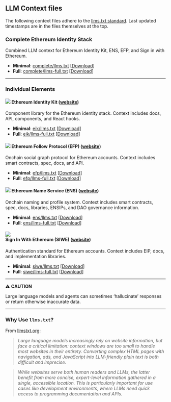 ## LLM Context files

The following context files adhere to the [llms.txt standard](https://llmstxt.org/). Last updated timestamps are in the files themselves at the top.

### Complete Ethereum Identity Stack

Combined LLM context for Ethereum Identity Kit, ENS, EFP, and Sign in with Ethereum.

- **Minimal**: [complete/llms.txt](https://ethidentitykit.com/llms/complete/llms.txt) [<a href="https://ethidentitykit.com/llms/complete/llms.txt" download="llms.txt">Download</a>]
- **Full**: [complete/llms-full.txt](https://ethidentitykit.com/llms/complete/llms-full.txt) [<a href="https://ethidentitykit.com/llms/complete/llms-full.txt" download="llms-full.txt">Download</a>]

---

### Individual Elements

#### <img class="icon" src="/logo/dark/logo.png" /> Ethereum Identity Kit ([website](https://ethidentitykit.com/))

Component library for the Ethereum identity stack. Context includes docs, API, components, and React hooks.

- **Minimal**: [eik/llms.txt](https://ethidentitykit.com/llms/eik/llms.txt) [<a href="https://ethidentitykit.com/llms/eik/llms.txt" download="llms.txt">Download</a>]
- **Full**: [eik/llms-full.txt](https://ethidentitykit.com/llms/eik/llms-full.txt) [<a href="https://ethidentitykit.com/llms/eik/llms-full.txt" download="llms-full.txt">Download</a>]

#### <img class="icon" src="/assets/logomarks/efp.png" /> Ethereum Follow Protocol (EFP) ([website](https://efp.app))

Onchain social graph protocol for Ethereum accounts. Context includes smart contracts, spec, docs, and API.

- **Minimal**: [efp/llms.txt](https://ethidentitykit.com/llms/efp/llms.txt) [<a href="https://ethidentitykit.com/llms/efp/llms.txt" download="llms.txt">Download</a>]
- **Full**: [efp/llms-full.txt](https://ethidentitykit.com/llms/efp/llms-full.txt) [<a href="https://ethidentitykit.com/llms/efp/llms-full.txt" download="llms-full.txt">Download</a>]

#### <img class="icon" src="/assets/logomarks/ens.png" /> Ethereum Name Service (ENS) ([website](https://ens.domains))

Onchain naming and profile system. Context includes smart contracts, spec, docs, libraries, ENSIPs, and DAO governance information.

- **Minimal**: [ens/llms.txt](https://ethidentitykit.com/llms/ens/llms.txt) [<a href="https://ethidentitykit.com/llms/ens/llms.txt" download="llms.txt">Download</a>]
- **Full**: [ens/llms-full.txt](https://ethidentitykit.com/llms/ens/llms-full.txt) [<a href="https://ethidentitykit.com/llms/ens/llms-full.txt" download="llms-full.txt">Download</a>]

#### <div class="iconwrap"><img class="icon" src="/assets/logomarks/siwe.svg" /></div> Sign In With Ethereum (SIWE) ([website](https://siwe.xyz))

Authentication standard for Ethereum accounts. Context includes EIP, docs, and implementation libraries.

- **Minimal**: [siwe/llms.txt](https://ethidentitykit.com/llms/siwe/llms.txt) [<a href="https://ethidentitykit.com/llms/siwe/llms.txt" download="llms.txt">Download</a>]
- **Full**: [siwe/llms-full.txt](https://ethidentitykit.com/llms/siwe/llms-full.txt) [<a href="https://ethidentitykit.com/llms/siwe/llms-full.txt" download="llms-full.txt">Download</a>]

---

⚠️ **CAUTION**

Large language models and agents can sometimes ‘hallucinate’ responses or return otherwise inaccurate data.

---

### Why Use `llms.txt`?

From [llmstxt.org](https://llmstxt.org/):

> _Large language models increasingly rely on website information, but face a critical limitation: context windows are too small to handle most websites in their entirety. Converting complex HTML pages with navigation, ads, and JavaScript into LLM-friendly plain text is both difficult and imprecise._

> _While websites serve both human readers and LLMs, the latter benefit from more concise, expert-level information gathered in a single, accessible location. This is particularly important for use cases like development environments, where LLMs need quick access to programming documentation and APIs._

<style>
  {` 
  .iconwrap {
    width:25px;
    display:inline-block;
  }

  .aspect {
    width:12.5px;
    margin-left:6.25px;
  }

  .icon {
    background: #111;
    height: 25px;
    display: inline-block
  }
`}
</style>
